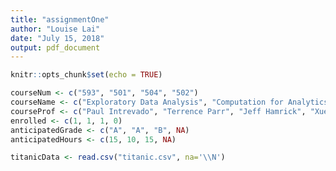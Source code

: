 ```yaml
---
title: "assignmentOne"
author: "Louise Lai"
date: "July 15, 2018"
output: pdf_document
---
```


```r
knitr::opts_chunk$set(echo = TRUE)
```

```r
courseNum <- c("593", "501", "504", "502")
courseName <- c("Exploratory Data Analysis", "Computation for Analytics", "Review of Probability and Statistics")
courseProf <- c("Paul Intrevado", "Terrence Parr", "Jeff Hamrick", "Xuemei Chen") 
enrolled <- c(1, 1, 1, 0)
anticipatedGrade <- c("A", "A", "B", NA)
anticipatedHours <- c(15, 10, 15, NA)
```


```r
titanicData <- read.csv("titanic.csv", na='\\N')
```

